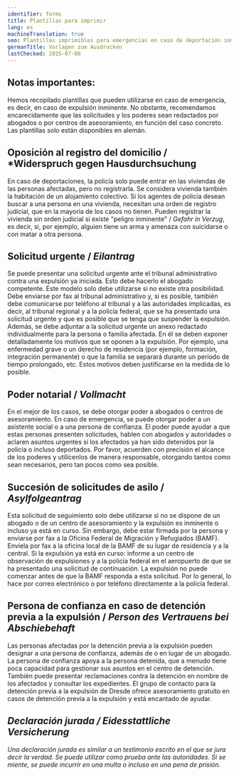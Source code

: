 ```yaml
---
identifier: forms
title: Plantillas para imprimir
lang: es
machineTranslation: true
seo: Plantillas imprimibles para emergencias en caso de deportación inminente en Sajonia – objeción, solicitud urgente, poder notarial, solicitud de seguimiento de asilo y persona de confianza
germanTitle: Vorlagen zum Ausdrucken
lastChecked: 2025-07-08
---
```


## Notas importantes:

Hemos recopilado plantillas que pueden utilizarse en caso de emergencia, es decir, en caso de expulsión inminente. 
No obstante, recomendamos encarecidamente que las solicitudes y los poderes sean redactados por abogados o por <InternalShortLink identifier="contacts">centros de asesoramiento</InternalShortLink>, en función del caso concreto. 
Las plantillas solo están disponibles en alemán.

## Oposición al registro del domicilio / *Widerspruch gegen Hausdurchsuchung

<ExternalShortLink identifier="form_search"/>

En caso de deportaciones, la policía solo puede entrar en las viviendas de las personas afectadas, pero no registrarla. 
Se considera vivienda también la habitación de un alojamiento colectivo. Si los agentes de policía desean buscar a una persona en una vivienda, necesitan una orden de registro judicial, que en la mayoría de los casos no tienen.
Pueden registrar la vivienda sin orden judicial si existe "peligro inminente" / *Gefahr in Verzug*, es decir, si, por ejemplo, alguien tiene un arma y amenaza con suicidarse o con matar a otra persona.

## Solicitud urgente / *Eilantrag*

<ExternalShortLink identifier="form_eilantrag"/>

Se puede presentar una solicitud urgente ante el tribunal administrativo contra una expulsión ya iniciada. Esto debe hacerlo el abogado competente.
Este modelo solo debe utilizarse si no existe otra posibilidad. Debe enviarse por fax al tribunal administrativo y, si es posible, también debe comunicarse por teléfono al tribunal y a las autoridades implicadas, es decir, al tribunal regional y a la policía federal, que se ha presentado una solicitud urgente y que es posible que se tenga que suspender la expulsión. 
Además, se debe adjuntar a la solicitud urgente un anexo redactado individualmente para la persona o familia afectada. 
En él se deben exponer detalladamente los motivos que se oponen a la expulsión. Por ejemplo, una enfermedad grave o un derecho de residencia (por ejemplo, formación, integración permanente) 
o que la familia se separará durante un período de tiempo prolongado, etc. Estos motivos deben justificarse en la medida de lo posible.

## Poder notarial / *Vollmacht*

<ExternalShortLink identifier="form_vollmacht"/>

En el mejor de los casos, se debe otorgar poder a abogados o centros de asesoramiento. En caso de emergencia, se puede otorgar poder a un asistente social o a una persona de confianza. 
El poder puede ayudar a que estas personas presenten solicitudes, hablen con abogados y autoridades o aclaren asuntos urgentes si los afectados ya han sido detenidos por la policía o incluso deportados. 
Por favor, acuerden con precisión el alcance de los poderes y utilícenlos de manera responsable, otorgando tantos como sean necesarios, pero tan pocos como sea posible.

## Succesión de solicitudes de asilo / *Asylfolgeantrag*

<ExternalShortLink identifier="form_followup"/>

Esta solicitud de seguimiento solo debe utilizarse si no se dispone de un abogado o de un centro de asesoramiento y la expulsión es inminente o incluso ya está en curso. 
Sin embargo, debe estar firmada por la persona y enviarse por fax a la Oficina Federal de Migración y Refugiados (BAMF). Envíela por fax a la oficina local de la BAMF de su lugar de residencia y a la central. 
Si la expulsión ya está en curso: informe a un centro de observación de expulsiones y a la policía federal en el aeropuerto de que se ha presentado una solicitud de continuación.
La expulsión no puede comenzar antes de que la BAMF responda a esta solicitud. Por lo general, lo hace por correo electrónico o por teléfono directamente a la policía federal.

## Persona de confianza en caso de detención previa a la expulsión / *Person des Vertrauens bei Abschiebehaft*

<ExternalShortLink identifier="form_detention"/>

Las personas afectadas por la detención previa a la expulsión pueden designar a una persona de confianza, además de o en lugar de un abogado. 
La persona de confianza apoya a la persona detenida, que a menudo tiene poca capacidad para gestionar sus asuntos en el centro de detención. 
También puede presentar reclamaciones contra la detención en nombre de los afectados y consultar los expedientes. 
El grupo de contacto para la detención previa a la expulsión de Dresde ofrece asesoramiento gratuito en casos de detención previa a la expulsión y está encantado de ayudar.

<Address identifier="abschiebehaftkontaktgruppe" />

## Declaración jurada / *Eidesstattliche Versicherung*

<ExternalShortLink identifier="form_affidavit"/>

Una declaración jurada es similar a un testimonio escrito en el que se jura decir la verdad.
Se puede utilizar como prueba ante las autoridades. Si se miente, se puede incurrir en una multa o incluso en una pena de prisión.
